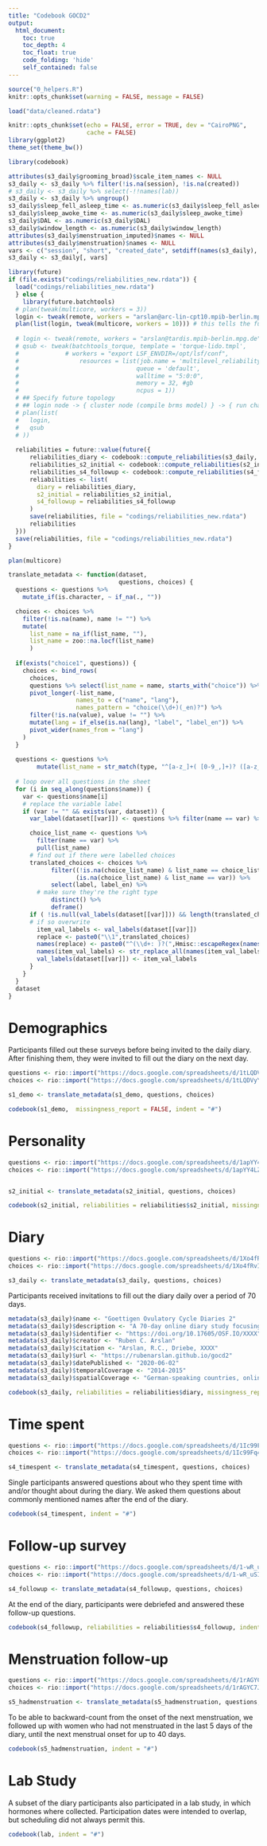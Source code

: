 ```yaml
---
title: "Codebook GOCD2"
output:
  html_document:
    toc: true
    toc_depth: 4
    toc_float: true
    code_folding: 'hide'
    self_contained: false
---
```

  
```r
source("0_helpers.R")
knitr::opts_chunk$set(warning = FALSE, message = FALSE)

load("data/cleaned.rdata")

knitr::opts_chunk$set(echo = FALSE, error = TRUE, dev = "CairoPNG",
                      cache = FALSE)
library(ggplot2)
theme_set(theme_bw())

library(codebook)

attributes(s3_daily$grooming_broad)$scale_item_names <- NULL
s3_daily <- s3_daily %>% filter(!is.na(session), !is.na(created))
# s3_daily <- s3_daily %>% select(-!!names(lab))
s3_daily <- s3_daily %>% ungroup()
s3_daily$sleep_fell_asleep_time <- as.numeric(s3_daily$sleep_fell_asleep_time)
s3_daily$sleep_awoke_time <- as.numeric(s3_daily$sleep_awoke_time)
s3_daily$DAL <- as.numeric(s3_daily$DAL)
s3_daily$window_length <- as.numeric(s3_daily$window_length)
attributes(s3_daily$menstruation_imputed)$names <- NULL
attributes(s3_daily$menstruation)$names <- NULL
vars <- c("session", "short", "created_date", setdiff(names(s3_daily), names(lab)))
s3_daily <- s3_daily[, vars]

library(future)
if (file.exists("codings/reliabilities_new.rdata")) {
  load("codings/reliabilities_new.rdata")
  } else {
    library(future.batchtools)
  # plan(tweak(multicore, workers = 3))
  login <- tweak(remote, workers = "arslan@arc-lin-cpt10.mpib-berlin.mpg.de") # Your username goes before the @
  plan(list(login, tweak(multicore, workers = 10))) # this tells the future package that we want to use a remote server for running our future operations
  
  # login <- tweak(remote, workers = "arslan@tardis.mpib-berlin.mpg.de")
  # qsub <- tweak(batchtools_torque, template = 'torque-lido.tmpl', 
  #             # workers = "export LSF_ENVDIR=/opt/lsf/conf",
  #                 resources = list(job.name = 'multilevel_reliability',
  #                                 queue = 'default',
  #                                 walltime = "5:0:0",
  #                                 memory = 32, #gb
  #                                 ncpus = 1))
  # ## Specify future topology
  # ## login node -> { cluster node (compile brms model) } -> { run chains on multiple cores }
  # plan(list(
  #   login,
  #   qsub
  # ))
  
  reliabilities = future::value(future({
      reliabilities_diary <- codebook::compute_reliabilities(s3_daily, 'repeated_many')
      reliabilities_s2_initial <- codebook::compute_reliabilities(s2_initial)
      reliabilities_s4_followup <- codebook::compute_reliabilities(s4_followup)
      reliabilities <- list(
        diary = reliabilities_diary,
        s2_initial = reliabilities_s2_initial,
        s4_followup = reliabilities_s4_followup
      )
      save(reliabilities, file = "codings/reliabilities_new.rdata")
      reliabilities
  }))
  save(reliabilities, file = "codings/reliabilities_new.rdata")
}

plan(multicore)
```

```r
translate_metadata <- function(dataset, 
                               questions, choices) {
  questions <- questions %>% 
    mutate_if(is.character, ~ if_na(., ""))

  choices <- choices %>% 
    filter(!is.na(name), name != "") %>% 
    mutate(
      list_name = na_if(list_name, ""),
      list_name = zoo::na.locf(list_name)
      )
  
  if(exists("choice1", questions)) {
    choices <- bind_rows(
      choices, 
      questions %>% select(list_name = name, starts_with("choice")) %>% 
      pivot_longer(-list_name, 
                   names_to = c("name", "lang"), 
                   names_pattern = "choice(\\d+)(_en)?") %>% 
      filter(!is.na(value), value != "") %>% 
      mutate(lang = if_else(is.na(lang), "label", "label_en")) %>% 
      pivot_wider(names_from = "lang")
    )
  }
  
  questions <- questions %>% 
        mutate(list_name = str_match(type, "^[a-z_]+( [0-9_,]+)? ([a-z_]+)")[,3])
  
  # loop over all questions in the sheet
  for (i in seq_along(questions$name)) {
    var <- questions$name[i]
    # replace the variable label
    if (var != "" && exists(var, dataset)) {
      var_label(dataset[[var]]) <- questions %>% filter(name == var) %>% pull(label_en)

      choice_list_name <- questions %>% 
        filter(name == var) %>% 
        pull(list_name)
      # find out if there were labelled choices
      translated_choices <- choices %>% 
            filter((!is.na(choice_list_name) & list_name == choice_list_name) |
                   (is.na(choice_list_name) & list_name == var)) %>% 
            select(label, label_en) %>% 
        # make sure they're the right type
            distinct() %>% 
            deframe()
      if ( !is.null(val_labels(dataset[[var]])) && length(translated_choices) > 0) {
      # if so overwrite
        item_val_labels <- val_labels(dataset[[var]])
        replace <- paste0("\\1",translated_choices)
        names(replace) <- paste0("^(\\d+: )?(",Hmisc::escapeRegex(names(translated_choices)), ")$")
        names(item_val_labels) <- str_replace_all(names(item_val_labels), replace)
        val_labels(dataset[[var]]) <- item_val_labels
      }
    }
  }
  dataset
}
```


# Demographics

Participants filled out these surveys before being invited to the daily diary. After finishing them, they were invited to fill out the diary on the next day.

```r
questions <- rio::import("https://docs.google.com/spreadsheets/d/1tLQDVyYUAXLBkblTT8BXow_rcg5G6xK9Vi3xTGieN20/edit#gid=0", format = "xlsx")
choices <- rio::import("https://docs.google.com/spreadsheets/d/1tLQDVyYUAXLBkblTT8BXow_rcg5G6xK9Vi3xTGieN20/edit#gid=1116762580", which = 2)

s1_demo <- translate_metadata(s1_demo, questions, choices)
```

```r
codebook(s1_demo,  missingness_report = FALSE, indent = "#")
```

# Personality


```r
questions <- rio::import("https://docs.google.com/spreadsheets/d/1apYY4LZO05plk8jr-EVQUQfLWW2fgBfMrX2ntmPEMdc/edit#gid=483254913", format = "xlsx")
choices <- rio::import("https://docs.google.com/spreadsheets/d/1apYY4LZO05plk8jr-EVQUQfLWW2fgBfMrX2ntmPEMdc/edit#gid=1927428581", which = 2)


s2_initial <- translate_metadata(s2_initial, questions, choices)
```

```r
codebook(s2_initial, reliabilities = reliabilities$s2_initial, missingness_report = FALSE, indent = "#")
```

# Diary


```r
questions <- rio::import("https://docs.google.com/spreadsheets/d/1Xo4fRvIzPYbWibVgJ9nm7vES39DSAWQBztnB8j7PdIo/edit#gid=232713254", format = "xlsx")
choices <- rio::import("https://docs.google.com/spreadsheets/d/1Xo4fRvIzPYbWibVgJ9nm7vES39DSAWQBztnB8j7PdIo/edit#gid=1837266155", which = 2)

s3_daily <- translate_metadata(s3_daily, questions, choices)
```

Participants received invitations to fill out the diary daily over a period of 70 days.

```r
metadata(s3_daily)$name <- "Goettigen Ovulatory Cycle Diaries 2"
metadata(s3_daily)$description <- "A 70-day online diary study focusing on menstrual cycles, sexuality, mood, and behaviour"
metadata(s3_daily)$identifier <- "https://doi.org/10.17605/OSF.IO/XXXX"
metadata(s3_daily)$creator <- "Ruben C. Arslan"
metadata(s3_daily)$citation <- "Arslan, R.C., Driebe, XXXX"
metadata(s3_daily)$url <- "https://rubenarslan.github.io/gocd2"
metadata(s3_daily)$datePublished <- "2020-06-02"
metadata(s3_daily)$temporalCoverage <- "2014-2015"
metadata(s3_daily)$spatialCoverage <- "German-speaking countries, online"

codebook(s3_daily, reliabilities = reliabilities$diary, missingness_report = FALSE, indent = "#")
```

# Time spent
```r
questions <- rio::import("https://docs.google.com/spreadsheets/d/1Ic99Fq4z4UmcJ-b8BKLSZAQmOVHOKJzRtRs-H80n8qA/edit#gid=813263650", format = "xlsx")
choices <- rio::import("https://docs.google.com/spreadsheets/d/1Ic99Fq4z4UmcJ-b8BKLSZAQmOVHOKJzRtRs-H80n8qA/edit#gid=273950804", which = 2)

s4_timespent <- translate_metadata(s4_timespent, questions, choices)
```

Single participants answered questions about who they spent time with and/or thought about during the diary. We asked them questions about commonly mentioned names after the end of the diary.

```r
codebook(s4_timespent, indent = "#")
```

# Follow-up survey
```r
questions <- rio::import("https://docs.google.com/spreadsheets/d/1-wR_uSIvzSs8GiSV2RhuZY2YhFLAt_K7vAygSj1SQPI/edit#gid=813263650", format = "xlsx")
choices <- rio::import("https://docs.google.com/spreadsheets/d/1-wR_uSIvzSs8GiSV2RhuZY2YhFLAt_K7vAygSj1SQPI/edit#gid=273950804", which = 2)

s4_followup <- translate_metadata(s4_followup, questions, choices)
```

At the end of the diary, participants were debriefed and answered these follow-up questions.

```r
codebook(s4_followup, reliabilities = reliabilities$s4_followup, indent = "#")
```

# Menstruation follow-up
```r
questions <- rio::import("https://docs.google.com/spreadsheets/d/1rAGYC7JbgjsP5bymsWyRoznZZsNmHG-C2_uswxyyMbM/edit#gid=59825778", format = "xlsx")
choices <- rio::import("https://docs.google.com/spreadsheets/d/1rAGYC7JbgjsP5bymsWyRoznZZsNmHG-C2_uswxyyMbM/edit#gid=2096123197", which = 2)

s5_hadmenstruation <- translate_metadata(s5_hadmenstruation, questions, choices)
```

To be able to backward-count from the onset of the next menstruation, we followed up with women who had not menstruated in the last 5 days of the diary, until the next menstrual onset for up to 40 days.

```r
codebook(s5_hadmenstruation, indent = "#")
```


# Lab Study

A subset of the diary participants also participated in a lab study, in which hormones where collected. Participation dates were intended to overlap, but scheduling did not always permit this.

```r
codebook(lab, indent = "#")
```

